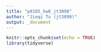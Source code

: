 ```yaml
---
title: "p8105_hw6_jt3098"
author: "Jieqi Tu (jt3098)"
output: _document
---
```


```r
knitr::opts_chunk$set(echo = TRUE)
library(tidyverse)
```

```r

```

